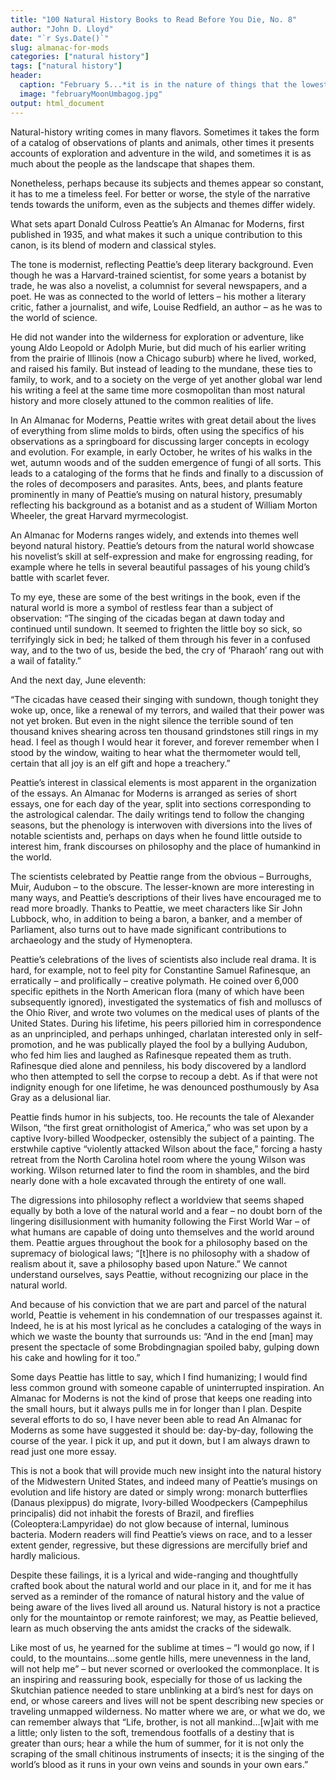 ```yaml
---
title: "100 Natural History Books to Read Before You Die, No. 8"
author: "John D. Lloyd"
date: "`r Sys.Date()`"
slug: almanac-for-mods
categories: ["natural history"]
tags: ["natural history"]
header:
  caption: "February 5...*it is in the nature of things that the lowest ebb of the living year is also the most prescient and significant*"
  image: "februaryMoonUmbagog.jpg"
output: html_document
---
```

Natural-history writing comes in many flavors. Sometimes it takes the form of a catalog of observations of plants and animals, other times it presents accounts of exploration and adventure in the wild, and sometimes it is as much about the people as the landscape that shapes them.

Nonetheless, perhaps because its subjects and themes appear so constant, it has to me a timeless feel.  For better or worse, the style of the narrative tends towards the uniform, even as the subjects and themes differ widely.

What sets apart Donald Culross Peattie’s An Almanac for Moderns, first published in 1935, and what makes it such a unique contribution to this canon, is its blend of modern and classical styles.

The tone is modernist, reflecting Peattie’s deep literary background.  Even though he was a Harvard-trained scientist, for some years a botanist by trade, he was also a novelist, a columnist for several newspapers, and a poet.  He was as connected to the world of letters – his mother a literary critic, father a journalist, and wife, Louise Redfield, an author – as he was to the world of science.

He did not wander into the wilderness for exploration or adventure, like young Aldo Leopold or Adolph Murie, but did much of his earlier writing from the prairie of Illinois (now a Chicago suburb) where he lived, worked, and raised his family.  But instead of leading to the mundane, these ties to family, to work, and to a society on the verge of yet another global war lend his writing a feel at the same time more cosmopolitan than most natural history and more closely attuned to the common realities of life.

In An Almanac for Moderns, Peattie writes with great detail about the lives of everything from slime molds to birds, often using the specifics of his observations as a springboard for discussing larger concepts in ecology and evolution.  For example, in early October, he writes of his walks in the wet, autumn woods and of the sudden emergence of fungi of all sorts.  This leads to a cataloging of the forms that he finds and finally to a discussion of the roles of decomposers and parasites.  Ants, bees, and plants feature prominently in many of Peattie’s musing on natural history, presumably reflecting his background as a botanist and as a student of William Morton Wheeler, the great Harvard myrmecologist.

An Almanac for Moderns ranges widely, and extends into themes well beyond natural history.  Peattie’s detours from the natural world showcase his novelist’s skill at self-expression and make for engrossing reading, for example where he tells in several beautiful passages of his young child’s battle with scarlet fever.

To my eye, these are some of the best writings in the book, even if the natural world is more a symbol of restless fear than a subject of observation: “The singing of the cicadas began at dawn today and continued until sundown.  It seemed to frighten the little boy so sick, so terrifyingly sick in bed; he talked of them through his fever in a confused way, and to the two of us, beside the bed, the cry of ‘Pharaoh’ rang out with a wail of fatality.”

And the next day, June eleventh:

“The cicadas have ceased their singing with sundown, though tonight they woke up, once, like a renewal of my terrors, and wailed that their power was not yet broken.  But even in the night silence the terrible sound of ten thousand knives shearing across ten thousand grindstones still rings in my head.  I feel as though I would hear it forever, and forever remember when I stood by the window, waiting to hear what the thermometer would tell, certain that all joy is an elf gift and hope a treachery.”

Peattie’s interest in classical elements is most apparent in the organization of the essays. An Almanac for Moderns is arranged as series of short essays, one for each day of the year, split into sections corresponding to the astrological calendar.  The daily writings tend to follow the changing seasons, but the phenology is interwoven with diversions into the lives of notable scientists and, perhaps on days when he found little outside to interest him, frank discourses on philosophy and the place of humankind in the world.

The scientists celebrated by Peattie range from the obvious – Burroughs, Muir, Audubon – to the obscure.  The lesser-known are more interesting in many ways, and Peattie’s descriptions of their lives have encouraged me to read more broadly.  Thanks to Peattie, we meet characters like Sir John Lubbock, who, in addition to being a baron, a banker, and a member of Parliament, also turns out to have made significant contributions to archaeology and the study of Hymenoptera.

Peattie’s celebrations of the lives of scientists also include real drama.  It is hard, for example, not to feel pity for Constantine Samuel Rafinesque, an erratically – and prolifically – creative polymath.  He coined over 6,000 specific epithets in the North American flora (many of which have been subsequently ignored), investigated the systematics of fish and molluscs of the Ohio River, and wrote two volumes on the medical uses of plants of the United States.  During his lifetime, his peers pilloried him in correspondence as an unprincipled, and perhaps unhinged, charlatan interested only in self-promotion, and he was publically played the fool by a bullying Audubon, who fed him lies and laughed as Rafinesque repeated them as truth.  Rafinesque died alone and penniless, his body discovered by a landlord who then attempted to sell the corpse to recoup a debt.  As if that were not indignity enough for one lifetime, he was denounced posthumously by Asa Gray as a delusional liar.

Peattie finds humor in his subjects, too.  He recounts the tale of Alexander Wilson, “the first great ornithologist of America,” who was set upon by a captive Ivory-billed Woodpecker, ostensibly the subject of a painting.  The erstwhile captive “violently attacked Wilson about the face,” forcing a hasty retreat from the North Carolina hotel room where the young Wilson was working.  Wilson returned later to find the room in shambles, and the bird nearly done with a hole excavated through the entirety of one wall.

The digressions into philosophy reflect a worldview that seems shaped equally by both a love of the natural world and a fear – no doubt born of the lingering disillusionment with humanity following the First World War – of what humans are capable of doing unto themselves and the world around them.  Peattie argues throughout the book for a philosophy based on the supremacy of biological laws; “[t]here is no philosophy with a shadow of realism about it, save a philosophy based upon Nature.”  We cannot understand ourselves, says Peattie, without recognizing our place in the natural world.

And because of his conviction that we are part and parcel of the natural world, Peattie is vehement in his condemnation of our trespasses against it.  Indeed, he is at his most lyrical as he concludes a cataloging of the ways in which we waste the bounty that surrounds us: “And in the end [man] may present the spectacle of some Brobdingnagian spoiled baby, gulping down his cake and howling for it too.”

Some days Peattie has little to say, which I find humanizing; I would find less common ground with someone capable of uninterrupted inspiration.  An Almanac for Moderns is not the kind of prose that keeps one reading into the small hours, but it always pulls me in for longer than I plan.  Despite several efforts to do so, I have never been able to read An Almanac for Moderns as some have suggested it should be: day-by-day, following the course of the year. I pick it up, and put it down, but I am always drawn to read just one more essay.

This is not a book that will provide much new insight into the natural history of the Midwestern United States, and indeed many of Peattie’s musings on evolution and life history are dated or simply wrong: monarch butterflies (Danaus plexippus) do migrate, Ivory-billed Woodpeckers (Campephilus principalis) did not inhabit the forests of Brazil, and fireflies (Coleoptera:Lampyridae) do not glow because of internal, luminous bacteria.  Modern readers will find Peattie’s views on race, and to a lesser extent gender, regressive, but these digressions are mercifully brief and hardly malicious.

Despite these failings, it is a lyrical and wide-ranging and thoughtfully crafted book about the natural world and our place in it, and for me it has served as a reminder of the romance of natural history and the value of being aware of the lives lived all around us.  Natural history is not a practice only for the mountaintop or remote rainforest; we may, as Peattie believed, learn as much observing the ants amidst the cracks of the sidewalk.

Like most of us, he yearned for the sublime at times – “I would go now, if I could, to the mountains…some gentle hills, mere unevenness in the land, will not help me” – but never scorned or overlooked the commonplace.  It is an inspiring and reassuring book, especially for those of us lacking the Skutchian patience needed to stare unblinking at a bird’s nest for days on end, or whose careers and lives will not be spent describing new species or traveling unmapped wilderness.  No matter where we are, or what we do, we can remember always that “Life, brother, is not all mankind…[w]ait with me a little; only listen to the soft, tremendous footfalls of a destiny that is greater than ours; hear a while the hum of summer, for it is not only the scraping of the small chitinous instruments of insects; it is the singing of the world’s blood as it runs in your own veins and sounds in your own ears.”
